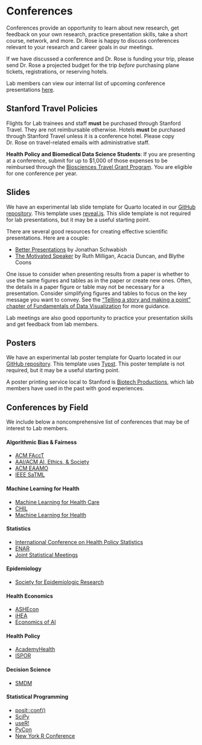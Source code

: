 # Conferences

Conferences provide an opportunity to learn about new research, get feedback on your own research, practice presentation skills, take a short course, network, and more. Dr. Rose is happy to discuss conferences relevant to your research and career goals in our meetings.

If we have discussed a conference and Dr. Rose is funding your trip, please send Dr. Rose a projected budget for the trip *before* purchasing plane tickets, registrations, or reserving hotels.

Lab members can view our internal list of upcoming conference presentations [here](https://github.com/StanfordHPDS/conferences).

## Stanford Travel Policies

Flights for Lab trainees and staff **must** be purchased through Stanford Travel. They are not reimbursable otherwise. Hotels **must** be purchased through Stanford Travel unless it is a conference hotel. Please copy Dr. Rose on travel-related emails with administrative staff.

**Health Policy and Biomedical Data Science Students**: If you are presenting at a conference, submit for up to $1,000 of those expenses to be reimbursed through the [Biosciences Travel Grant Program](https://oge.stanford.edu/financial/travel-grant-program/). You are eligible for one conference per year.

## Slides

We have an experimental lab slide template for Quarto located in our [GitHub repository](https://github.com/StanfordHPDS/hpds-slides-theme). This template uses [reveal.js](https://quarto.org/docs/presentations/revealjs.html). This slide template is not required for lab presentations, but it may be a useful starting point.

There are several good resources for creating effective scientific presentations. Here are a couple:

- [Better Presentations](https://cup.columbia.edu/book/better-presentations/9780231175210/) by Jonathan Schwabish
- [The Motivated Speaker](https://www.articulationinc.com/the-motivated-speaker-book/) by Ruth Milligan, Acacia Duncan, and Blythe Coons

One issue to consider when presenting results from a paper is whether to use the same figures and tables as in the paper or create new ones. Often, the details in a paper figure or table may not be necessary for a presentation. Consider simplifying figures and tables to focus on the key message you want to convey. See the ["Telling a story and making a point" chapter of Fundamentals of Data Visualization](https://clauswilke.com/dataviz/telling-a-story.html) for more guidance.

Lab meetings are also good opportunity to practice your presentation skills and get feedback from lab members.

## Posters

We have an experimental lab poster template for Quarto located in our [GitHub repository](https://github.com/StanfordHPDS/hpds-poster). This template uses [Typst](https://quarto.org/docs/output-formats/typst.html). This poster template is not required, but it may be a useful starting point.

A poster printing service local to Stanford is [Biotech Productions](https://www.biotech-productions.com/), which lab members have used in the past with good experiences.

## Conferences by Field {#sec-conferences-field}

We include below a noncomprehensive list of conferences that may be of interest to Lab members.

#### Algorithmic Bias & Fairness {.unnumbered}

- [ACM FAccT](https://facctconference.org)
- [AAI/ACM AI, Ethics, & Society](https://www.aies-conference.com/)
- [ACM EAAMO](https://eaamo.org/)
- [IEEE SaTML](https://satml.org/)

#### Machine Learning for Health {.unnumbered}

- [Machine Learning for Health Care](https://www.mlforhc.org/)
- [CHIL](https://www.chilconference.org/)
- [Machine Learning for Health](https://ml4health.github.io/)

#### Statistics {.unnumbered}

- [International Conference on Health Policy Statistics](https://ww2.amstat.org/meetings/ichps/2025/)
- [ENAR](https://www.enar.org/meetings/future.cfm)
- [Joint Statistical Meetings](https://www.amstat.org/asa/meetings/Joint-Statistical-Meetings.aspx)

#### Epidemiology {.unnumbered}

- [Society for Epidemiologic Research](https://epiresearch.org/annual-meeting/)

#### Health Economics {.unnumbered}

- [ASHEcon](https://www.ashecon.org/conferences/)
- [iHEA](https://healtheconomics.org/)
- [Economics of AI](https://www.economicsofai.com/nber-conference-toronto-2023)

#### Health Policy {.unnumbered}

- [AcademyHealth](https://academyhealth.org/events/2023-06/2023-annual-research-meeting)
- [ISPOR](https://www.ispor.org/conferences-education/conferences)

#### Decision Science {.unnumbered}

- [SMDM](https://smdm.org/meetings)

#### Statistical Programming {.unnumbered}

- [posit::conf()](https://posit.co/conference/)
- [SciPy](https://www.scipy2024.scipy.org/)
- [useR!](https://user2024.r-project.org/)
- [PyCon](https://us.pycon.org/2024/)
- [New York R Conference](https://rstats.ai/nyr)
